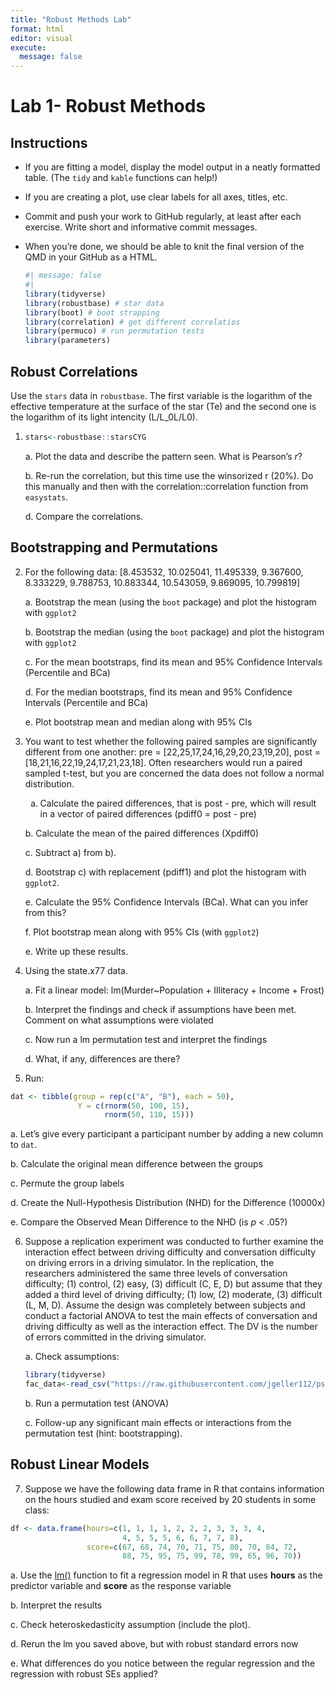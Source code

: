 ```yaml
---
title: "Robust Methods Lab"
format: html
editor: visual
execute: 
  message: false
---
```


# Lab 1- Robust Methods

## Instructions

-   If you are fitting a model, display the model output in a neatly formatted table. (The `tidy` and `kable` functions can help!)

-   If you are creating a plot, use clear labels for all axes, titles, etc.

-   Commit and push your work to GitHub regularly, at least after each exercise. Write short and informative commit messages.

-   When you're done, we should be able to knit the final version of the QMD in your GitHub as a HTML.

    ```r
    #| message: false
    #| 
    library(tidyverse)
    library(robustbase) # star data
    library(boot) # boot strapping
    library(correlation) # get different correlatios
    library(permuco) # run permutation tests
    library(parameters)

    ```

## Robust Correlations

Use the `stars` data in `robustbase`. The first variable is the logarithm of the effective temperature at the surface of the star (Te) and the second one is the logarithm of its light intencity (L/L_0L/L0​).

1.  

    ```r
    stars<-robustbase::starsCYG
    ```

    a\. Plot the data and describe the pattern seen. What is Pearson's *r*?

    b\. Re-run the correlation, but this time use the winsorized r (20%). Do this manually and then with the correlation::correlation function from `easystats`.

    d\. Compare the correlations.

## Bootstrapping and Permutations

2.  For the following data: \[8.453532, 10.025041, 11.495339, 9.367600, 8.333229, 9.788753, 10.883344, 10.543059, 9.869095, 10.799819\]

    a\. Bootstrap the mean (using the `boot` package) and plot the histogram with `ggplot2`

    b\. Bootstrap the median (using the `boot` package) and plot the histogram with `ggplot2`

    c\. For the mean bootstraps, find its mean and 95% Confidence Intervals (Percentile and BCa)

    d\. For the median bootstraps, find its mean and 95% Confidence Intervals (Percentile and BCa)

    e\. Plot bootstrap mean and median along with 95% CIs

3.  You want to test whether the following paired samples are significantly different from one another: pre = \[22,25,17,24,16,29,20,23,19,20\], post = \[18,21,16,22,19,24,17,21,23,18\]. Often researchers would run a paired sampled t-test, but you are concerned the data does not follow a normal distribution.

    a.  Calculate the paired differences, that is post - pre, which will result in a vector of paired differences (pdiff0 = post - pre)

    b\. Calculate the mean of the paired differences (Xpdiff0)

    c\. Subtract a) from b).

    d\. Bootstrap c) with replacement (pdiff1) and plot the histogram with `ggplot2`.

    e\. Calculate the 95% Confidence Intervals (BCa). What can you infer from this?

    f\. Plot bootstrap mean along with 95% CIs (with `ggplot2`)

    e\. Write up these results.

4.  Using the state.x77 data.

    a\. Fit a linear model: lm(Murder\~Population + Illiteracy + Income + Frost)

    b\. Interpret the findings and check if assumptions have been met. Comment on what assumptions were violated

    c\. Now run a lm permutation test and interpret the findings

    d\. What, if any, differences are there?

5.  Run:

```r
dat <- tibble(group = rep(c("A", "B"), each = 50),
               Y = c(rnorm(50, 100, 15),
                     rnorm(50, 110, 15)))


```

a\. Let's give every participant a participant number by adding a new column to `dat`.

b\. Calculate the original mean difference between the groups

c\. Permute the group labels

d\. Create the Null-Hypothesis Distribution (NHD) for the Difference (10000x)

e\. Compare the Observed Mean Difference to the NHD (is *p* \< .05?)

6.  Suppose a replication experiment was conducted to further examine the interaction effect between driving difficulty and conversation difficulty on driving errors in a driving simulator. In the replication, the researchers administered the same three levels of conversation difficulty; (1) control, (2) easy, (3) difficult (C, E, D) but assume that they added a third level of driving difficulty; (1) low, (2) moderate, (3) difficult (L, M, D). Assume the design was completely between subjects and conduct a factorial ANOVA to test the main effects of conversation and driving difficulty as well as the interaction effect. The DV is the number of errors committed in the driving simulator.

    a\. Check assumptions:

    ```r
    library(tidyverse)
    fac_data<-read_csv("https://raw.githubusercontent.com/jgeller112/psy503-psych_stats/master/static/assignment/data/fact_final.csv")


    ```

    b\. Run a permutation test (ANOVA)

    c\. Follow-up any significant main effects or interactions from the permutation test (hint: bootstrapping).

## Robust Linear Models

7.  Suppose we have the following data frame in R that contains information on the hours studied and exam score received by 20 students in some class:

```r
df <- data.frame(hours=c(1, 1, 1, 1, 2, 2, 2, 3, 3, 3, 4,
                         4, 5, 5, 5, 6, 6, 7, 7, 8),
                 score=c(67, 68, 74, 70, 71, 75, 80, 70, 84, 72,
                         88, 75, 95, 75, 99, 78, 99, 65, 96, 70))

```

a\. Use the [lm()](https://www.statology.org/lm-function-in-r/) function to fit a regression model in R that uses **hours** as the predictor variable and **score** as the response variable

b\. Interpret the results

c\. Check heteroskedasticity assumption (include the plot).

d\. Rerun the lm you saved above, but with robust standard errors now

e\. What differences do you notice between the regular regression and the regression with robust SEs applied?
